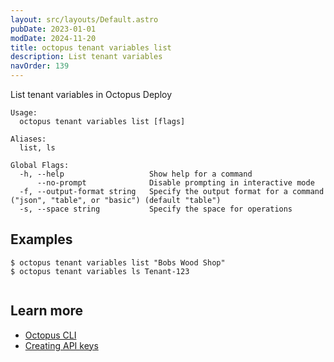 ```yaml
---
layout: src/layouts/Default.astro
pubDate: 2023-01-01
modDate: 2024-11-20
title: octopus tenant variables list
description: List tenant variables
navOrder: 139
---
```


List tenant variables in Octopus Deploy

```
Usage:
  octopus tenant variables list [flags]

Aliases:
  list, ls

Global Flags:
  -h, --help                   Show help for a command
      --no-prompt              Disable prompting in interactive mode
  -f, --output-format string   Specify the output format for a command ("json", "table", or "basic") (default "table")
  -s, --space string           Specify the space for operations

```

## Examples

<SamplesInstance />

```
$ octopus tenant variables list "Bobs Wood Shop"
$ octopus tenant variables ls Tenant-123


```

## Learn more

- [Octopus CLI](/docs/octopus-rest-api/cli)
- [Creating API keys](/docs/octopus-rest-api/how-to-create-an-api-key)
